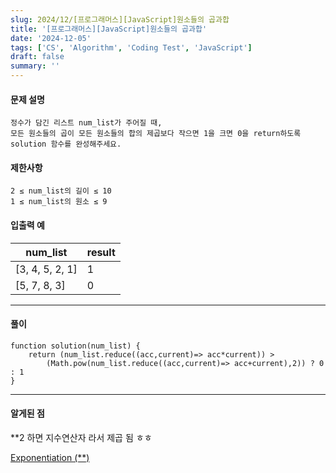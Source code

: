 ```yaml
---
slug: 2024/12/[프로그래머스][JavaScript]원소들의 곱과합
title: '[프로그래머스][JavaScript]원소들의 곱과합'
date: '2024-12-05'
tags: ['CS', 'Algorithm', 'Coding Test', 'JavaScript']
draft: false
summary: ''
---
```

#### 문제 설명
    정수가 담긴 리스트 num_list가 주어질 때, 
    모든 원소들의 곱이 모든 원소들의 합의 제곱보다 작으면 1을 크면 0을 return하도록 solution 함수를 완성해주세요.
#### 제한사항
````
2 ≤ num_list의 길이 ≤ 10
1 ≤ num_list의 원소 ≤ 9
````
#### 입출력 예
|num_list|	result|
|---|-----|
|[3, 4, 5, 2, 1]|	1|
|[5, 7, 8, 3]|	0|
---
#### 풀이
````
function solution(num_list) {
    return (num_list.reduce((acc,current)=> acc*current)) >
        (Math.pow(num_list.reduce((acc,current)=> acc+current),2)) ? 0 : 1
}
````
---
#### 알게된 점
**2 하면 지수연산자 라서 제곱 됨 ㅎㅎ

[Exponentiation (**)](https://developer.mozilla.org/ko/docs/Web/JavaScript/Reference/Operators/Exponentiation)